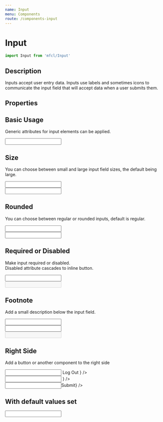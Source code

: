 ```yaml
---
name: Input
menu: Components
route: /components-input
---
```



# Input

```javascript
import Input from 'mfcl/Input'
```

## Description

Inputs accept user entry data. Inputs use labels and sometimes icons to communicate the input field that will accept data when a user submits them.

## Properties

<Props of={Input} />

## Basic Usage

Generic attributes for input elements can be applied.

<Playground>
  <Input label="Default" name="name" />
</Playground>

## Size

You can choose between small and large input field sizes, the default being large.

<Playground>
  <Input size="sm" label="sm" />
  <br />
  <Input size="lg" label="lg" />
</Playground>

## Rounded

You can choose between regular or rounded inputs, default is regular.

<Playground>
  <Input label="Regular" />
  <br />
  <Input rounded label="Rounded" />
</Playground>

## Required or Disabled

Make input required or disabled.  
Disabled attribute cascades to inline button.

<Playground>
  <Input type="text" required label="required" />
  <br />
  <Input type="text" disabled label="disabled" />
</Playground>

## Footnote

Add a small description below the input field.

<Playground>
  <Input inputMessage="This is an info message" label="info" />
  <br />
  <Input error inputMessage="This is an error message" label="error" />
  <br />
  <Input disabled error inputMessage="This is an disabled error message" label="disabled error" />
</Playground>

## Right Side

Add a button or another component to the right side

<Playground>
  <Input
    size="sm"
    rounded={true}
    label="Right Side"
    rightSide={
      <Button btnType="secondary" style={{ height: '100%' }}>
        Log Out
      </Button>
    }
  />
  <br />
  <Input
    size="sm"
    rounded={true}
    label="Secondary Btn"
    rightSide={
      <svg viewBox="0 0 24 24" height={18} width={18} style={{ margin: '13px 20px' }}>
        <g strokeLinecap="square" strokeLinejoin="miter" strokeWidth="2" fill="#2D2926" stroke="#2D2926">
          <line x1="22" y1="22" x2="15.656" y2="15.656" fill="none" strokeMiterlimit="10" />
          <circle cx="10" cy="10" r="8" fill="none" stroke="#2D2926" strokeMiterlimit="10" />
        </g>
      </svg>
    }
  />
  <br />
  <Input rounded={true} label="Tertiary Btn" rightSide={<Button style={{ height: '100%' }}>Submit</Button>} />
</Playground>

## With default values set

<Playground>
  <Input label="default" defaultValue="Default Value" />
</Playground>
